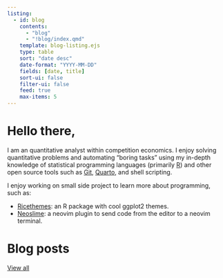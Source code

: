 ```yaml
---
listing: 
  - id: blog
    contents: 
      - "blog"
      - "!blog/index.qmd"
    template: blog-listing.ejs
    type: table
    sort: "date desc"
    date-format: "YYYY-MM-DD"
    fields: [date, title]
    sort-ui: false
    filter-ui: false
    feed: true
    max-items: 5
---
```


# Hello there,
I am an quantitative analyst within competition economics. I enjoy solving 
quantitative problems and automating "boring tasks" using my in-depth knowledge 
of statistical programming languages (primarily [R](https://www.r-project.org/))
and other open source tools such as [Git](https://git-scm.com/), 
[Quarto](https://quarto.org/), and shell scripting.

I enjoy working on small side project to learn more about programming, such as:

- [Ricethemes](https://github.com/Mackrics/ricethemes): an R package with cool
  ggplot2 themes.
- [Neoslime](https://github.com/Mackrics/neoslime): a neovim plugin to send
  code from the editor to a neovim terminal.

# Blog posts
:::{#blog}
:::
[View all](./blog/index.qmd)
